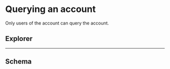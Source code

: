 
# Querying an account

Only users of the account can query the account.

## Explorer

<AccountExplorer />

---

## Schema

<Schema />
